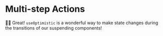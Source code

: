 # Multi-step Actions

<EpicVideo url="https://www.epicreact.dev/workshops/react-suspense/multi-step-actions/solution" />

👨‍💼 Great! `useOptimistic` is a wonderful way to make state changes during the
transitions of our suspending components!
